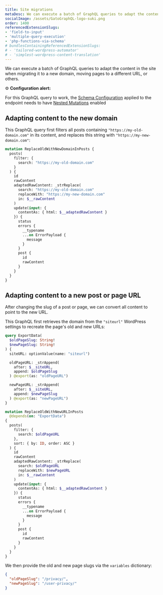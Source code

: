 ```yaml
---
title: Site migrations
metaDesc: We can execute a batch of GraphQL queries to adapt the content in the site when migrating it to a new domain, moving pages to a different URL, or others.
socialImage: /assets/GatoGraphQL-logo-suki.png
order: 1400
referencedExtensionSlugs:
- 'field-to-input'
- 'multiple-query-execution'
- 'php-functions-via-schema'
# bundlesContainingReferencedExtensionSlugs:
# - 'tailored-wordpress-automator'
# - 'simplest-wordpress-content-translation'
---
```


We can execute a batch of GraphQL queries to adapt the content in the site when migrating it to a new domain, moving pages to a different URL, or others.

<div class="doc-config-highlight" markdown=1>

⚙️ **Configuration alert:**

For this GraphQL query to work, the [Schema Configuration](https://gatographql.com/guides/use/creating-a-schema-configuration/) applied to the endpoint needs to have [Nested Mutations](https://gatographql.com/guides/schema/using-nested-mutations/) enabled

</div>

## Adapting content to the new domain

This GraphQL query first filters all posts containing `"https://my-old-domain.com"` in its content, and replaces this string with `"https://my-new-domain.com"`:

```graphql
mutation ReplaceOldWithNewDomainInPosts {
  posts(
    filter: {
      search: "https://my-old-domain.com"
    }
  ) {
    id
    rawContent
    adaptedRawContent: _strReplace(
      search: "https://my-old-domain.com"
      replaceWith: "https://my-new-domain.com"
      in: $__rawContent
    )
    update(input: {
      contentAs: { html: $__adaptedRawContent }
    }) {
      status
      errors {
        __typename
        ...on ErrorPayload {
          message
        }
      }
      post {
        id
        rawContent
      }
    }
  }
}
```

## Adapting content to a new post or page URL

After changing the slug of a post or page, we can convert all content to point to the new URL.

This GraphQL first retrieves the domain from the `"siteurl"` WordPress settings to recreate the page's old and new URLs:

```graphql
query ExportData(
  $oldPageSlug: String!
  $newPageSlug: String!
) {
  siteURL: optionValue(name: "siteurl")

  oldPageURL: _strAppend(
    after: $__siteURL,
    append: $oldPageSlug
  ) @export(as: "oldPageURL")

  newPageURL: _strAppend(
    after: $__siteURL,
    append: $newPageSlug
  ) @export(as: "newPageURL")
}

mutation ReplaceOldWithNewURLInPosts
  @depends(on: "ExportData")
{
  posts(
    filter: {
      search: $oldPageURL
    },
    sort: { by: ID, order: ASC }
  ) {
    id
    rawContent
    adaptedRawContent: _strReplace(
      search: $oldPageURL
      replaceWith: $newPageURL
      in: $__rawContent
    )
    update(input: {
      contentAs: { html: $__adaptedRawContent }
    }) {
      status
      errors {
        __typename
        ...on ErrorPayload {
          message
        }
      }
      post {
        id
        rawContent
      }
    }
  }
}
```

We then provide the old and new page slugs via the `variables` dictionary:

```json
{
  "oldPageSlug": "/privacy/",
  "newPageSlug": "/user-privacy/"
}
```
